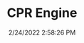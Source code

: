 ---
width: 1333
height: 2000
title: CPR Engine
description: Engine in early 911 at CPR in California
date: 2/24/2022 2:58:26 PM
cameraMake: Sony
cameraModel: ILCE-7M3
lens: FE 35mm F1.4 GM
settingsfStop: f/1.4
settingsISO: ISO 200
settingsShutter: 1/40
settingsFocalLength: 35 mm
---